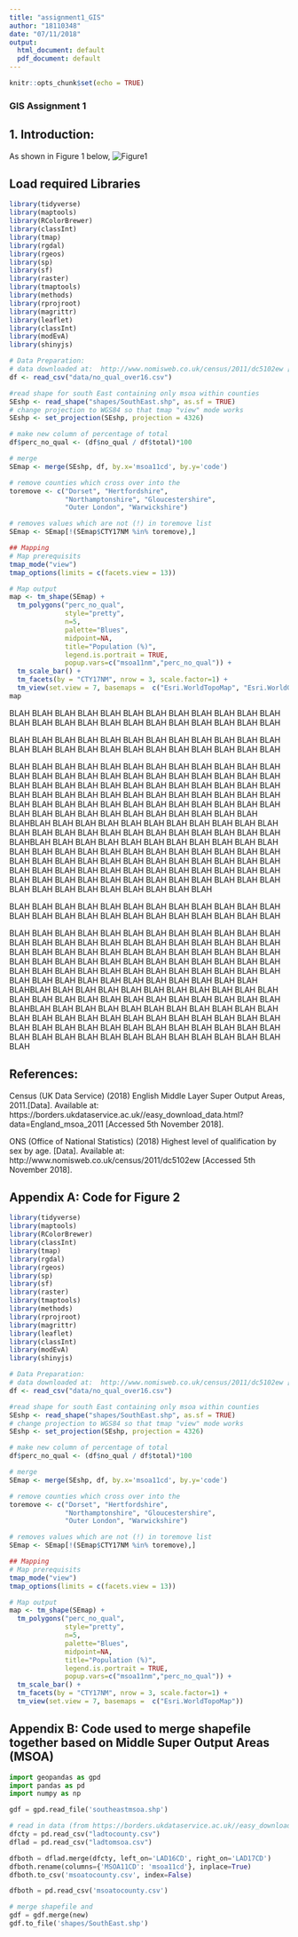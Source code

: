 ```yaml
---
title: "assignment1_GIS"
author: "18110348"
date: "07/11/2018"
output:
  html_document: default
  pdf_document: default
---
```


```r
knitr::opts_chunk$set(echo = TRUE)
```

### GIS Assignment 1

## 1. Introduction:
As shown in Figure 1 below, 
![Figure1](qgis_map_final.png)

## Load required Libraries
```r
library(tidyverse)
library(maptools)
library(RColorBrewer)
library(classInt)
library(tmap)
library(rgdal)
library(rgeos)
library(sp)
library(sf)
library(raster)
library(tmaptools)
library(methods)
library(rprojroot)
library(magrittr)
library(leaflet)
library(classInt)
library(modEvA) 
library(shinyjs)

# Data Preparation:
# data downloaded at:  http://www.nomisweb.co.uk/census/2011/dc5102ew [accessed 6th Novemeber 2018]
df <- read_csv("data/no_qual_over16.csv")

#read shape for south East containing only msoa within counties 
SEshp <- read_shape("shapes/SouthEast.shp", as.sf = TRUE)
# change projection to WGS84 so that tmap "view" mode works
SEshp <- set_projection(SEshp, projection = 4326)

# make new column of percentage of total
df$perc_no_qual <- (df$no_qual / df$total)*100

# merge
SEmap <- merge(SEshp, df, by.x='msoa11cd', by.y='code')

# remove counties which cross over into the 
toremove <- c("Dorset", "Hertfordshire",
              "Northamptonshire", "Gloucestershire",
              "Outer London", "Warwickshire")

# removes values which are not (!) in toremove list
SEmap <- SEmap[!(SEmap$CTY17NM %in% toremove),]

## Mapping
# Map prerequisits
tmap_mode("view")
tmap_options(limits = c(facets.view = 13))

# Map output
map <- tm_shape(SEmap) +
  tm_polygons("perc_no_qual",
              style="pretty",
              n=5,
              palette="Blues",
              midpoint=NA,
              title="Population (%)",
              legend.is.portrait = TRUE,
              popup.vars=c("msoa11nm","perc_no_qual")) +
  tm_scale_bar() + 
  tm_facets(by = "CTY17NM", nrow = 3, scale.factor=1) +
  tm_view(set.view = 7, basemaps =  c("Esri.WorldTopoMap", "Esri.WorldGrayCanvas"))
map
```
   


BLAH BLAH BLAH BLAH BLAH BLAH BLAH BLAH BLAH BLAH BLAH BLAH BLAH BLAH BLAH BLAH BLAH BLAH BLAH BLAH BLAH BLAH BLAH BLAH


BLAH BLAH BLAH BLAH BLAH BLAH BLAH BLAH BLAH BLAH BLAH BLAH BLAH BLAH BLAH BLAH BLAH BLAH BLAH BLAH BLAH BLAH BLAH BLAH

BLAH BLAH BLAH BLAH BLAH BLAH BLAH BLAH BLAH BLAH BLAH BLAH BLAH BLAH BLAH BLAH BLAH BLAH BLAH BLAH BLAH BLAH BLAH BLAH
BLAH BLAH BLAH BLAH BLAH BLAH BLAH BLAH BLAH BLAH BLAH BLAH BLAH BLAH BLAH BLAH BLAH BLAH BLAH BLAH BLAH BLAH BLAH BLAH
BLAH BLAH BLAH BLAH BLAH BLAH BLAH BLAH BLAH BLAH BLAH BLAH BLAH BLAH BLAH BLAH BLAH BLAH BLAH BLAH BLAH BLAH BLAH BLAHBLAH BLAH BLAH BLAH BLAH BLAH BLAH BLAH BLAH BLAH BLAH BLAH BLAH BLAH BLAH BLAH BLAH BLAH BLAH BLAH BLAH BLAH BLAH BLAHBLAH BLAH BLAH BLAH BLAH BLAH BLAH BLAH BLAH BLAH BLAH BLAH BLAH BLAH BLAH BLAH BLAH BLAH BLAH BLAH BLAH BLAH BLAH BLAH
BLAH BLAH BLAH BLAH BLAH BLAH BLAH BLAH BLAH BLAH BLAH BLAH BLAH BLAH BLAH BLAH BLAH BLAH BLAH BLAH
BLAH BLAH BLAH BLAH BLAH BLAH BLAH BLAH BLAH BLAH BLAH BLAH BLAH BLAH BLAH BLAH BLAH BLAH BLAH BLAH BLAH BLAH BLAH BLAH


BLAH BLAH BLAH BLAH BLAH BLAH BLAH BLAH BLAH BLAH BLAH BLAH BLAH BLAH BLAH BLAH BLAH BLAH BLAH BLAH BLAH BLAH BLAH BLAH

BLAH BLAH BLAH BLAH BLAH BLAH BLAH BLAH BLAH BLAH BLAH BLAH BLAH BLAH BLAH BLAH BLAH BLAH BLAH BLAH BLAH BLAH BLAH BLAH
BLAH BLAH BLAH BLAH BLAH BLAH BLAH BLAH BLAH BLAH BLAH BLAH BLAH BLAH BLAH BLAH BLAH BLAH BLAH BLAH BLAH BLAH BLAH BLAH
BLAH BLAH BLAH BLAH BLAH BLAH BLAH BLAH BLAH BLAH BLAH BLAH BLAH BLAH BLAH BLAH BLAH BLAH BLAH BLAH BLAH BLAH BLAH BLAHBLAH BLAH BLAH BLAH BLAH BLAH BLAH BLAH BLAH BLAH BLAH BLAH BLAH BLAH BLAH BLAH BLAH BLAH BLAH BLAH BLAH BLAH BLAH BLAHBLAH BLAH BLAH BLAH BLAH BLAH BLAH BLAH BLAH BLAH BLAH BLAH BLAH BLAH BLAH BLAH BLAH BLAH BLAH BLAH BLAH BLAH BLAH BLAH
BLAH BLAH BLAH BLAH BLAH BLAH BLAH BLAH BLAH BLAH BLAH BLAH BLAH BLAH BLAH BLAH BLAH BLAH BLAH BLAH BLAH BLAH BLAH BLAH

## References:
Census (UK Data Service) (2018) English Middle Layer Super Output Areas, 2011.[Data]. Available at: https://borders.ukdataservice.ac.uk//easy_download_data.html?data=England_msoa_2011 [Accessed 5th November 2018].

ONS (Office of National Statistics) (2018) Highest level of qualification by sex by age. [Data]. Available at: http://www.nomisweb.co.uk/census/2011/dc5102ew [Accessed 5th November 2018].



## Appendix A: Code for Figure 2
```r
library(tidyverse)
library(maptools)
library(RColorBrewer)
library(classInt)
library(tmap)
library(rgdal)
library(rgeos)
library(sp)
library(sf)
library(raster)
library(tmaptools)
library(methods)
library(rprojroot)
library(magrittr)
library(leaflet)
library(classInt)
library(modEvA) 
library(shinyjs)

# Data Preparation:
# data downloaded at:  http://www.nomisweb.co.uk/census/2011/dc5102ew [accessed 6th Novemeber 2018]
df <- read_csv("data/no_qual_over16.csv")

#read shape for south East containing only msoa within counties 
SEshp <- read_shape("shapes/SouthEast.shp", as.sf = TRUE)
# change projection to WGS84 so that tmap "view" mode works
SEshp <- set_projection(SEshp, projection = 4326)

# make new column of percentage of total
df$perc_no_qual <- (df$no_qual / df$total)*100

# merge
SEmap <- merge(SEshp, df, by.x='msoa11cd', by.y='code')

# remove counties which cross over into the 
toremove <- c("Dorset", "Hertfordshire",
              "Northamptonshire", "Gloucestershire",
              "Outer London", "Warwickshire")

# removes values which are not (!) in toremove list
SEmap <- SEmap[!(SEmap$CTY17NM %in% toremove),]

## Mapping
# Map prerequisits
tmap_mode("view")
tmap_options(limits = c(facets.view = 13))

# Map output
map <- tm_shape(SEmap) +
  tm_polygons("perc_no_qual",
              style="pretty",
              n=5,
              palette="Blues",
              midpoint=NA,
              title="Population (%)",
              legend.is.portrait = TRUE,
              popup.vars=c("msoa11nm","perc_no_qual")) +
  tm_scale_bar() + 
  tm_facets(by = "CTY17NM", nrow = 3, scale.factor=1) +
  tm_view(set.view = 7, basemaps =  c("Esri.WorldTopoMap"))

```

## Appendix B: Code used to merge shapefile together based on Middle Super Output Areas (MSOA)


```Python
import geopandas as gpd
import pandas as pd
import numpy as np

gdf = gpd.read_file('southeastmsoa.shp')

# read in data (from https://borders.ukdataservice.ac.uk//easy_download_data.html?data=England_msoa_2011 and http://geoportal.statistics.gov.uk/datasets/8d3a9e6e7bd445e2bdcc26cdf007eac7_4?geometry=-44.385%2C49.997%2C39.243%2C58.896)
dfcty = pd.read_csv("ladtocounty.csv")
dflad = pd.read_csv("ladtomsoa.csv")

dfboth = dflad.merge(dfcty, left_on='LAD16CD', right_on='LAD17CD')
dfboth.rename(columns={'MSOA11CD': 'msoa11cd'}, inplace=True)
dfboth.to_csv('msoatocounty.csv', index=False)

dfboth = pd.read_csv('msoatocounty.csv')

# merge shapefile and 
gdf = gdf.merge(new)
gdf.to_file('shapes/SouthEast.shp')
```

